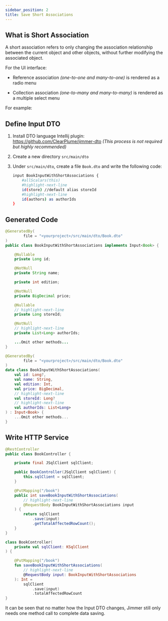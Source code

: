 ```yaml
---  
sidebar_position: 2
title: Save Short Associations  
---
```



## What is Short Association

A short association refers to only changing the association relationship between the current object and other objects, without further modifying the associated object.  

For the UI interface:  

-   Reference association *(one-to-one and many-to-one)* is rendered as a radio menu  

-   Collection association *(one-to-many and many-to-many)* is rendered as a multiple select menu  

For example:
<ShortAssociation/>  

## Define Input DTO  

1.  Install DTO language Intellij plugin: https://github.com/ClearPlume/jimmer-dto *(This process is not required but highly recommended)*  

2.  Create a new directory `src/main/dto`  

3.  Under `src/main/dto`, create a file `Book.dto` and write the following code:   

    ```sh title="Book.dto"
    input BookInputWithShortAssociations {
        #allScalars(this) 
        #highlight-next-line  
        id(store) //default alias storeId  
        #highlight-next-line
        id(authors) as authorIds
    }
    ```  

## Generated Code   

<Tabs groupId="language">
<TabItem value="java" label="Java">  

```java title="BookInputWithShortAssociations.java"  
@GeneratedBy(
        file = "<yourproject>/src/main/dto/Book.dto"  
)
public class BookInputWithShortAssociations implements Input<Book> {  

    @Nullable
    private Long id;  

    @NotNull
    private String name;

    private int edition;

    @NotNull  
    private BigDecimal price;

    @Nullable
    // highlight-next-line
    private Long storeId;

    @NotNull
    // highlight-next-line 
    private List<Long> authorIds;

    ...Omit other methods...  
}
```  

</TabItem>
<TabItem value="kotlin" label="Kotlin">

```kotlin title="BookInputWithShortAssociations.kt"  
@GeneratedBy(
        file = "<yourproject>/src/main/dto/Book.dto"
)  
data class BookInputWithShortAssociations(
    val id: Long?,
    val name: String,
    val edition: Int,
    val price: BigDecimal,
    // highlight-next-line
    val storeId: Long? 
    // highlight-next-line
    val authorIds: List<Long>  
) : Input<Book> {
    ...Omit other methods...   
}
```

</TabItem>
</Tabs>  

## Write HTTP Service  

<Tabs groupId="language">
<TabItem value="java" label="Java">   

```java title="BookController.java"
@RestController
public class BookController {

    private final JSqlClient sqlClient;

    public BookController(JSqlClient sqlClient) {
        this.sqlClient = sqlClient; 
    }

    @PutMapping("/book")
    public int saveBookInputWithShortAssociations(
        // highlight-next-line  
        @RequestBody BookInputWithShortAssociations input
    ) {
        return sqlClient
            .save(input)
            .getTotalAffectedRowCount();
    } 
} 
```  

</TabItem>
<TabItem value="kotlin" label="Kotlin">  

```kotlin title="BookController.java"  
class BookController(  
    private val sqlClient: KSqlClient  
) {  

    @PutMapping("/book")
    fun saveBookInputWithShortAssociations( 
        // highlight-next-line
        @RequestBody input: BookInputWithShortAssociations
    ): Int =
        sqlClient
            .save(input)
            .totalAffectedRowCount
}
```  

</TabItem>
</Tabs>  

It can be seen that no matter how the Input DTO changes, Jimmer still only needs one method call to complete data saving.